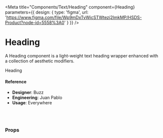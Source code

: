 
<Meta
  title="Components/Text/Heading"
  component={Heading}
  parameters={{
      design: {
        type: 'figma',
        url: 'https://www.figma.com/file/Wp9mDxTvWicSTWtezj2ImkMP/HSDS-Product?node-id=5558%3A0'
      }
    }}
/>

# Heading

A Heading component is a light-weight text heading wrapper enhanced with a collection of aesthetic modifiers.

<Preview>
  <Story name="default">
    <Heading
    center={boolean('center', false)}
    disableSelect={boolean('disableSelect', false)}
    light={boolean('light', false)}
    linkStyle={boolean('linkStyle', false)}
    lineHeightInherit={boolean('lineHeightInherit', false)}
    lineHeightReset={boolean('lineHeightReset', false)}
    noWrap={boolean('noWrap', false)}
    size={select(
      'size',
      {
        h1: 'h1',
        h2: 'h2',
        h3: 'h3',
        h4: 'h4',
        h5: 'h5',
        h6: 'h6',
        small: 'small',
        md: 'md',
        big: 'big',
      },
      'h1'
    )}
    truncate={boolean('truncate', false)}
    wordWrap={boolean('wordWrap', false)}
    >Heading</Heading>
  </Story>
</Preview>

#### Reference

- **Designer**: Buzz
- **Engineering**: Juan Pablo
- **Usage**: Everywhere

<br />
<br />

### Props

<Props of={Heading} />
